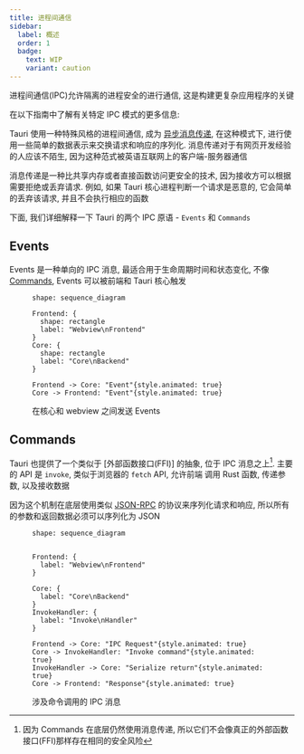 ```yaml
---
title: 进程间通信
sidebar:
  label: 概述
  order: 1
  badge:
    text: WIP
    variant: caution
---
```



进程间通信(IPC)允许隔离的进程安全的进行通信, 这是构建更复杂应用程序的关键

在以下指南中了解有关特定 IPC 模式的更多信息:

<CardGrid>
  <LinkCard
    title="Brownfield"
    href="/concept/inter-process-communication/brownfield/"
  />
  <LinkCard
    title="Isolation"
    href="/concept/inter-process-communication/isolation/"
  />
</CardGrid>

Tauri 使用一种特殊风格的进程间通信, 成为 [异步消息传递], 在这种模式下, 进行使用一些简单的数据表示来交换请求和响应的序列化. 消息传递对于有网页开发经验的人应该不陌生, 因为这种范式被英语互联网上的客户端-服务器通信

消息传递是一种比共享内存或者直接函数访问更安全的技术, 因为接收方可以根据需要拒绝或丢弃请求. 例如, 如果 Tauri 核心进程判断一个请求是恶意的, 它会简单的丢弃该请求, 并且不会执行相应的函数

下面, 我们详细解释一下 Tauri 的两个 IPC 原语 - `Events` 和 `Commands`

## Events

Events 是一种单向的 IPC 消息, 最适合用于生命周期时间和状态变化, 不像 [Commands](#commands), Events 可以被前端和 Tauri 核心触发

<figure>

```d2 sketch pad=50
shape: sequence_diagram

Frontend: {
  shape: rectangle
  label: "Webview\nFrontend"
}
Core: {
  shape: rectangle
  label: "Core\nBackend"
}

Frontend -> Core: "Event"{style.animated: true}
Core -> Frontend: "Event"{style.animated: true}
```

<figcaption>在核心和 webview 之间发送 Events</figcaption>
</figure>

## Commands

Tauri 也提供了一个类似于 [外部函数接口(FFI)] 的抽象, 位于 IPC 消息之上[^1]. 主要的 API 是 `invoke`, 类似于浏览器的 `fetch` API, 允许前端 调用 Rust 函数, 传递参数, 以及接收数据

因为这个机制在底层使用类似 [JSON-RPC] 的协议来序列化请求和响应, 所以所有的参数和返回数据必须可以序列化为 JSON

<figure>

```d2 sketch pad=50
shape: sequence_diagram


Frontend: {
  label: "Webview\nFrontend"
}

Core: {
  label: "Core\nBackend"
}
InvokeHandler: {
  label: "Invoke\nHandler"
}

Frontend -> Core: "IPC Request"{style.animated: true}
Core -> InvokeHandler: "Invoke command"{style.animated: true}
InvokeHandler -> Core: "Serialize return"{style.animated: true}
Core -> Frontend: "Response"{style.animated: true}
```

<figcaption>涉及命令调用的 IPC 消息</figcaption>
</figure>

[^1]: 因为 Commands 在底层仍然使用消息传递, 所以它们不会像真正的外部函数接口(FFI)那样存在相同的安全风险

[异步消息传递]: https://en.wikipedia.org/wiki/Message_passing#Asynchronous_message_passing
[json-rpc]: https://www.jsonrpc.org
[外部函数接口]: https://en.wikipedia.org/wiki/Foreign_function_interface
